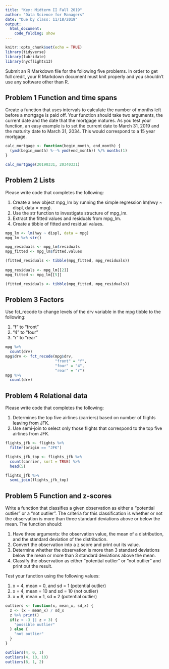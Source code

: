 ```yaml
---
title: "Key: Midterm II Fall 2019"
author: "Data Science for Managers"
date: "Due by class: 11/18/2019"
output:
  html_document:
    code_folding: show
---
```


```r
knitr::opts_chunk$set(echo = TRUE)
library(tidyverse)
library(lubridate)
library(nycflights13)
```

Submit an R Markdown file for the following five problems. In order to get full credit, your R Markdown document must knit properly and you shouldn't use any software other than R.    

## Problem 1 Function and time spans  

Create a function that uses intervals to calculate the number of months left before a mortgage is paid off. Your function should take two arguments, the current date and the date that the mortgage matures. As you test your function, an easy example is to set the current date to March 31, 2019 and the maturity date to March 31, 2034. This would correspond to a 15 year mortgage.  

```r
calc_mortgage <- function(begin_month, end_month) {
  (ymd(begin_month) %--% ymd(end_month)) %/% months(1)
}

calc_mortgage(20190331, 20340331)
```

## Problem 2 Lists  

Please write code that completes the following:  

1.  Create a new object mpg_lm by running the simple regression lm(hwy ~ displ, data = mpg).  
1.  Use the str function to investigate structure of mpg_lm.  
1.  Extract the fitted values and residuals from mpg_lm.
1.  Create a tibble of fitted and residual values.

```r
mpg_lm <- lm(hwy ~ displ, data = mpg)
mpg_lm %>% str()

mpg_residuals <- mpg_lm$residuals
mpg_fitted <- mpg_lm$fitted.values

(fitted_residuals <- tibble(mpg_fitted, mpg_residuals))
  
mpg_residuals <- mpg_lm[[2]]
mpg_fitted <- mpg_lm[[5]]

(fitted_residuals <- tibble(mpg_fitted, mpg_residuals))
```

## Problem 3 Factors  

Use fct_recode to change levels of the drv variable in the mpg tibble to the following:   

1.  "f" to "front"
1.  "4" to "four"
1.  "r" to "rear"

```r
mpg %>% 
  count(drv)
mpg$drv <- fct_recode(mpg$drv,
                      "front" = "f",
                      "four" = "4",
                      "rear" = "r")
mpg %>% 
  count(drv)
```

## Problem 4 Relational data  

Please write code that completes the following:  

1.  Determines the top five airlines (carriers) based on number of flights leaving from JFK.
1.  Use semi-join to select only those flights that correspond to the top five airlines from JFK.   

```r
flights_jfk <- flights %>% 
  filter(origin == "JFK")

flights_jfk_top <- flights_jfk %>%
  count(carrier, sort = TRUE) %>% 
  head(5)

flights_jfk %>%
  semi_join(flights_jfk_top)
```

## Problem 5 Function and z-scores  

Write a function that classifies a given observation as either a "potential outlier" or a "not outlier". The criteria for this classification is whether or not the observation is more than three standard deviations above or below the mean. The function should:  

1.  Have three arguments: the observation value, the mean of a distribution, and the standard deviation of the distribution.
1.  Convert the observation into a z score and print out its value.
1.  Determine whether the observation is more than 3 standard deviations below the mean or more than 3 standard deviations above the mean.
1.  Classify the observation as either  "potential outlier" or "not outlier" and print out the result.
	
Test your function using the following values:  
	
1.  x = 4, mean = 0, and sd = 1 (potential outlier)
1.  x = 4, mean = 10 and sd = 10 (not outlier)
1.  x = 8, mean =  1, sd = 2 (potential outlier)


```r
outliers <- function(x, mean_x, sd_x) {
  z <- (x - mean_x) / sd_x
  z %>% print()
  if(z < -3 || z > 3) {
    "possible outlier"
  } else {
    "not outlier"
  }
}

outliers(4, 0, 1)
outliers(4, 10, 10)
outliers(8, 1, 2)
```

